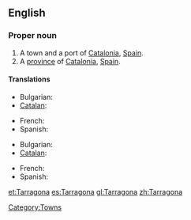 ==English==

===Proper noun===
{{infl|en|proper noun|g=m}}

# A town and a port of [[Catalonia]], [[Spain]].
# A [[province]] of [[Catalonia]], [[Spain]].

====Translations====
{{trans-top|A town and a port}}
* Bulgarian: {{t|bg|Тарагона}}
* [[Catalan]]: {{t-|ca|Tarragona|f}}
{{trans-mid}}
* French: {{t|fr|Tarragone|f}}
* Spanish: {{t+|es|Tarragona|f}}
{{trans-bottom}}
{{trans-top|A province of Catalonia}}
* Bulgarian: {{t|bg|Тарагона}}
* [[Catalan]]: {{t-|ca|Tarragona|f}}
{{trans-mid}}
* French: {{t|fr|Tarragone|f}}
* Spanish: {{t+|es|Tarragona|f}}
{{trans-bottom}}

[[Category:Towns]]

[[et:Tarragona]]
[[es:Tarragona]]
[[gl:Tarragona]]
[[zh:Tarragona]]
